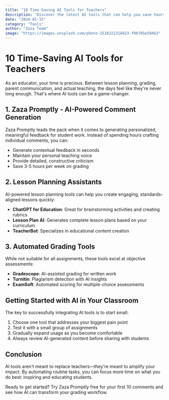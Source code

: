 ```yaml
---
title: "10 Time-Saving AI Tools for Teachers"
description: "Discover the latest AI tools that can help you save hours every week in lesson planning and grading."
date: "2024-01-15"
category: "Tools"
author: "Zaza Team"
image: "https://images.unsplash.com/photo-1516321318423-f06f85e504b3"
---
```


# 10 Time-Saving AI Tools for Teachers

As an educator, your time is precious. Between lesson planning, grading, parent communication, and actual teaching, the days feel like they're never long enough. That's where AI tools can be a game-changer.

## 1. Zaza Promptly - AI-Powered Comment Generation

Zaza Promptly leads the pack when it comes to generating personalized, meaningful feedback for student work. Instead of spending hours crafting individual comments, you can:

- Generate contextual feedback in seconds
- Maintain your personal teaching voice
- Provide detailed, constructive criticism
- Save 3-5 hours per week on grading

## 2. Lesson Planning Assistants

AI-powered lesson planning tools can help you create engaging, standards-aligned lessons quickly:

- **ChatGPT for Education**: Great for brainstorming activities and creating rubrics
- **Lesson Plan AI**: Generates complete lesson plans based on your curriculum
- **TeacherBot**: Specializes in educational content creation

## 3. Automated Grading Tools

While not suitable for all assignments, these tools excel at objective assessments:

- **Gradescope**: AI-assisted grading for written work
- **Turnitin**: Plagiarism detection with AI insights
- **ExamSoft**: Automated scoring for multiple-choice assessments

## Getting Started with AI in Your Classroom

The key to successfully integrating AI tools is to start small:

1. Choose one tool that addresses your biggest pain point
2. Test it with a small group of assignments
3. Gradually expand usage as you become comfortable
4. Always review AI-generated content before sharing with students

## Conclusion

AI tools aren't meant to replace teachers—they're meant to amplify your impact. By automating routine tasks, you can focus more time on what you do best: inspiring and educating students.

Ready to get started? Try Zaza Promptly free for your first 10 comments and see how AI can transform your grading workflow.